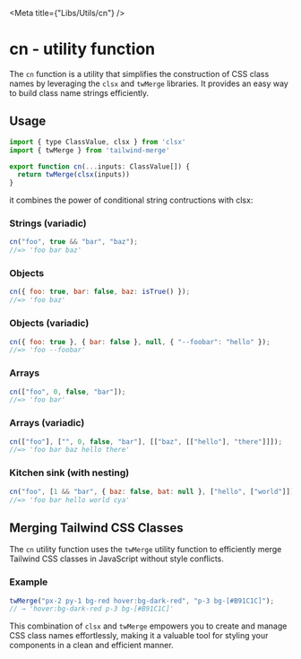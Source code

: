 
<Meta title={"Libs/Utils/cn"} />

# cn - utility function

The <code>cn</code> function is a utility that simplifies the construction of CSS
class names by leveraging the <code>clsx</code> and <code>twMerge</code> libraries.
It provides an easy way to build class name strings efficiently.

## Usage

```js
import { type ClassValue, clsx } from 'clsx'
import { twMerge } from 'tailwind-merge'

export function cn(...inputs: ClassValue[]) {
  return twMerge(clsx(inputs))
}
```

it combines the power of conditional string contructions with clsx:

### Strings (variadic)

```js
cn("foo", true && "bar", "baz");
//=> 'foo bar baz'
```

### Objects

```js
cn({ foo: true, bar: false, baz: isTrue() });
//=> 'foo baz'
```

### Objects (variadic)

```js
cn({ foo: true }, { bar: false }, null, { "--foobar": "hello" });
//=> 'foo --foobar'
```

### Arrays

```js
cn(["foo", 0, false, "bar"]);
//=> 'foo bar'
```

### Arrays (variadic)

```js
cn(["foo"], ["", 0, false, "bar"], [["baz", [["hello"], "there"]]]);
//=> 'foo bar baz hello there'
```

### Kitchen sink (with nesting)

```js
cn("foo", [1 && "bar", { baz: false, bat: null }, ["hello", ["world"]]], "cya");
//=> 'foo bar hello world cya'
```

## Merging Tailwind CSS Classes

The <code>cn</code> utility function uses the <code>twMerge</code> utility function
to efficiently merge Tailwind CSS classes in JavaScript without style conflicts.

### Example

```js
twMerge("px-2 py-1 bg-red hover:bg-dark-red", "p-3 bg-[#B91C1C]");
// → 'hover:bg-dark-red p-3 bg-[#B91C1C]'
```

This combination of <code>clsx</code> and <code>twMerge</code> empowers you to create
and manage CSS class names effortlessly, making it a valuable tool for styling your
components in a clean and efficient manner.
